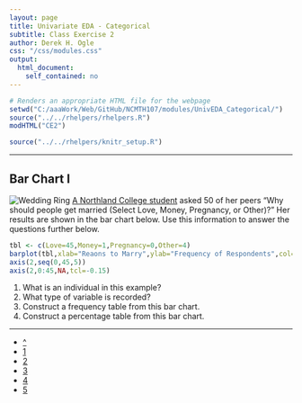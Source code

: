 ```yaml
---
layout: page
title: Univariate EDA - Categorical
subtitle: Class Exercise 2
author: Derek H. Ogle
css: "/css/modules.css"
output:
  html_document:
    self_contained: no
---
```


```r
# Renders an appropriate HTML file for the webpage
setwd("C:/aaaWork/Web/GitHub/NCMTH107/modules/UnivEDA_Categorical/")
source("../../rhelpers/rhelpers.R")
modHTML("CE2")
```

```r
source("../../rhelpers/knitr_setup.R")
```

----

## Bar Chart I
<img src="http://derekogle.com/NCMTH107/modules/zimgs/weddingring.jpg" alt="Wedding Ring" class="img-right">
[A Northland College student](../../resources/past-projects/F07_Brilla.pdf) asked 50 of her peers "Why should people get married (Select Love, Money, Pregnancy, or Other)?"  Her results are shown in the bar chart below.  Use this information to answer the questions further below.

```r
tbl <- c(Love=45,Money=1,Pregnancy=0,Other=4)
barplot(tbl,xlab="Reaons to Marry",ylab="Frequency of Respondents",col="gray90",yaxt="n")
axis(2,seq(0,45,5))
axis(2,0:45,NA,tcl=-0.15)
```

1. What is an individual in this example?
1. What type of variable is recorded?
1. Construct a frequency table from this bar chart.
1. Construct a percentage table from this bar chart.

----

<div class="text-center">
<ul class="pagination pagination-lg">
  <li><a href="index.html">^</a></li>
  <li><a href="CE2.html">1</a></li>
  <li class="active"><a href="#">2</a></li>
  <li><a href="CE3.html">3</a></li>
  <li><a href="CE4.html">4</a></li>
  <li><a href="CE5.html">5</a></li>
</ul>
